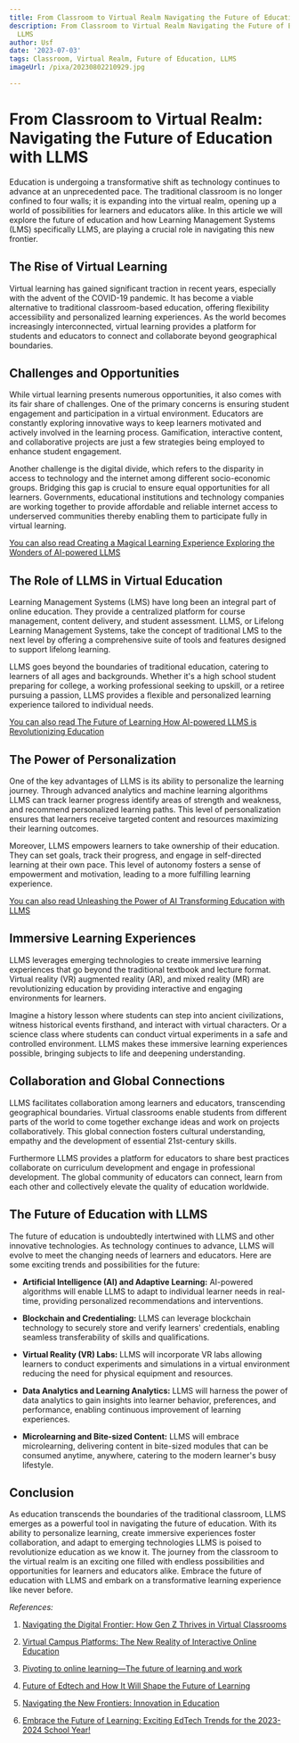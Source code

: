 ```yaml
---
title: From Classroom to Virtual Realm Navigating the Future of Education with LLMS
description: From Classroom to Virtual Realm Navigating the Future of Education with
  LLMS
author: Usf
date: '2023-07-03'
tags: Classroom, Virtual Realm, Future of Education, LLMS
imageUrl: /pixa/20230802210929.jpg

---
```

# From Classroom to Virtual Realm: Navigating the Future of Education with LLMS

Education is undergoing a transformative shift as technology continues to advance at  an unprecedented pace. The traditional classroom is no longer confined to four walls; it is  expanding into the  virtual  realm, opening up a world of possibilities for learners and educators alike. In this article  we will explore the future of education  and how Learning Management  Systems (LMS) specifically LLMS, are playing a crucial role in navigating this new frontier.

## The Rise of Virtual Learning

Virtual learning has gained significant traction in recent years,  especially with the advent of the COVID-19 pandemic. It has  become a viable alternative to traditional classroom-based  education, offering flexibility accessibility and personalized  learning  experiences. As the world becomes increasingly interconnected, virtual learning provides a  platform for students and educators to connect and collaborate beyond  geographical boundaries.

## Challenges and Opportunities

While virtual learning presents numerous opportunities, it  also comes with its fair share of challenges. One  of the primary  concerns is ensuring student  engagement and participation in a virtual environment. Educators are  constantly exploring innovative  ways to  keep learners motivated and  actively involved in the learning process. Gamification, interactive content, and collaborative projects are  just a few strategies being employed  to enhance student  engagement.

Another challenge is the digital divide, which refers to the disparity in access to technology  and the internet among different socio-economic groups. Bridging this gap is crucial to ensure equal opportunities for all learners. Governments, educational institutions and technology companies are working together to provide affordable and reliable internet access to underserved communities  thereby enabling them to participate fully in virtual learning.

[You can also  read Creating a Magical Learning Experience Exploring the Wonders of  AI-powered LLMS](Creating%20a%20Magical%20Learning%20Experience%20Exploring%20the%20Wonders%20of%20AI-powered%20LLMS)


## The Role of LLMS in Virtual Education

Learning Management Systems (LMS) have long been an integral part of online education. They provide a centralized platform for course management, content  delivery, and  student assessment. LLMS, or Lifelong Learning  Management Systems, take the concept of traditional LMS to the next level by  offering a comprehensive suite of tools and  features  designed to support lifelong learning.

LLMS goes beyond the boundaries of  traditional education, catering to learners of all ages and backgrounds. Whether it's a high school student preparing for  college, a working professional seeking  to upskill, or a retiree pursuing a passion, LLMS provides a flexible and  personalized learning experience tailored to individual needs.

[You can also read The Future of Learning How AI-powered LLMS is Revolutionizing Education](The%20Future%20of%20Learning%20How%20AI-powered%20LLMS%20is%20Revolutionizing%20Education)


## The Power of Personalization

One of the key advantages  of LLMS is  its ability to  personalize the learning journey. Through advanced analytics  and machine learning algorithms LLMS can  track learner progress identify areas  of strength and weakness, and recommend personalized  learning paths. This level of personalization ensures that learners receive targeted content and  resources maximizing their  learning outcomes.

Moreover, LLMS empowers  learners to take ownership of  their education. They can set goals, track  their  progress, and engage in self-directed learning  at  their own pace. This level of autonomy fosters a sense of empowerment and motivation, leading to a more fulfilling learning experience.

[You  can also read Unleashing the  Power of AI Transforming Education with LLMS](Unleashing%20the%20Power%20of%20AI%20Transforming%20Education%20with%20LLMS)


## Immersive Learning Experiences

LLMS  leverages emerging technologies to create  immersive learning experiences that go beyond the traditional textbook and lecture format. Virtual reality (VR) augmented reality (AR), and mixed reality (MR) are  revolutionizing education  by providing  interactive and engaging  environments for learners.

Imagine a history lesson  where students can step into ancient civilizations, witness historical events firsthand, and interact with virtual characters. Or a  science class where students can  conduct virtual  experiments in a safe and controlled environment. LLMS makes these immersive learning experiences possible,  bringing subjects to life and deepening understanding.

## Collaboration and Global Connections

LLMS facilitates collaboration  among learners and educators, transcending geographical boundaries. Virtual classrooms enable students from different  parts of the world to come together exchange ideas  and work on projects collaboratively. This global connection fosters cultural understanding, empathy and the development of essential 21st-century skills.

Furthermore LLMS  provides a platform for educators to share best practices collaborate on curriculum development and engage in professional  development. The  global community of  educators can connect, learn from each  other and collectively elevate  the quality of education worldwide.

## The Future of Education with LLMS

The future of  education is undoubtedly intertwined with LLMS and other innovative technologies. As technology continues to advance, LLMS will evolve to meet the changing needs of learners and educators. Here are some exciting trends and possibilities for the future:

- **Artificial Intelligence (AI) and  Adaptive Learning:** AI-powered algorithms will enable LLMS to adapt to individual learner needs in real-time, providing  personalized recommendations and interventions.

- **Blockchain  and Credentialing:** LLMS can leverage blockchain technology to securely store and verify learners' credentials, enabling seamless transferability  of skills and qualifications.

-  **Virtual Reality (VR) Labs:** LLMS will incorporate  VR labs  allowing  learners to conduct experiments and simulations in a virtual environment  reducing the need for physical equipment and resources.

- **Data Analytics and Learning Analytics:**  LLMS will harness the power of data analytics to gain insights into learner behavior, preferences, and  performance, enabling continuous  improvement of learning experiences.

- **Microlearning and Bite-sized Content:** LLMS will embrace microlearning,  delivering content in bite-sized modules that can be consumed anytime, anywhere, catering to the  modern learner's busy lifestyle.

## Conclusion

As education transcends the boundaries of the traditional classroom, LLMS emerges as a powerful tool in navigating the  future of education. With its ability to personalize learning, create immersive experiences foster collaboration, and adapt to emerging technologies LLMS is poised to revolutionize education as we know it. The journey from the classroom to the virtual realm is an  exciting one filled with endless possibilities and opportunities  for learners  and educators alike.  Embrace the future of education with LLMS and embark on  a transformative learning experience like never before.

*References:*

1. [Navigating the Digital Frontier: How Gen Z Thrives in  Virtual Classrooms](https://www.linkedin.com/pulse/navigating-digital-frontier-how-gen-z-thrives-virtual-classrooms)

2. [Virtual Campus Platforms: The New Reality of Interactive Online Education](https://axonpark.com/virtual-campus-platforms-interactive-online-education/)

3. [Pivoting to online learning—The  future of learning and work](https://onlinelibrary.wiley.com/doi/full/10.1002/cbe2.1239)

4. [Future of Edtech and How It Will Shape the Future of Learning](https://www.knowledgehut.com/blog/career/edtech-future)

5. [Navigating the New Frontiers: Innovation in Education](https://www.instructure.com/resources/blog/navigating-new-frontiers-innovation-education)

6. [Embrace  the Future of Learning:  Exciting EdTech Trends for the 2023-2024 School Year!](https://itopia.com/embrace-the-future-of-learning-exciting-edtech-trends-for-the-2023-2024-school-year/)